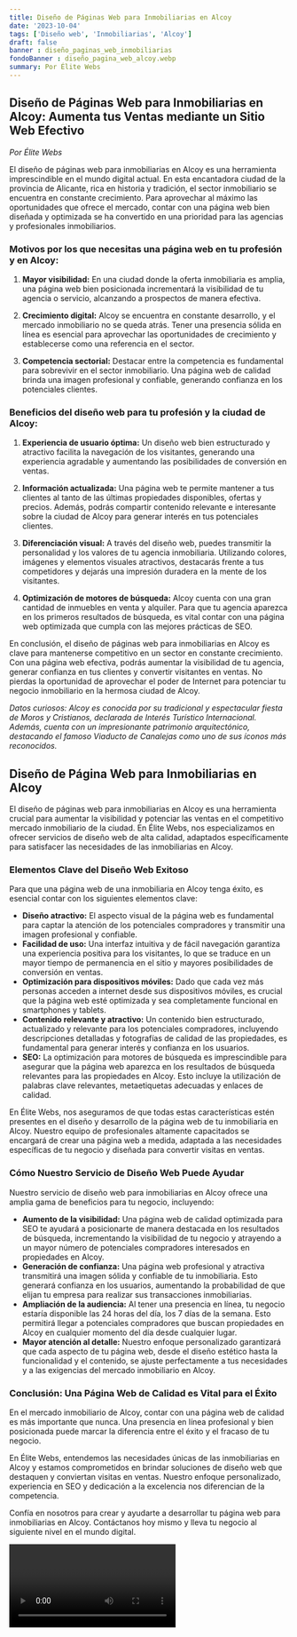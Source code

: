 ```yaml
---
title: Diseño de Páginas Web para Inmobiliarias en Alcoy
date: '2023-10-04'
tags: ['Diseño web', 'Inmobiliarias', 'Alcoy']
draft: false
banner : diseño_paginas_web_inmobiliarias
fondoBanner : diseño_pagina_web_alcoy.webp
summary: Por Élite Webs
---
```


## Diseño de Páginas Web para Inmobiliarias en Alcoy: Aumenta tus Ventas mediante un Sitio Web Efectivo

*Por Élite Webs*

El diseño de páginas web para inmobiliarias en Alcoy es una herramienta imprescindible en el mundo digital actual. En esta encantadora ciudad de la provincia de Alicante, rica en historia y tradición, el sector inmobiliario se encuentra en constante crecimiento. Para aprovechar al máximo las oportunidades que ofrece el mercado, contar con una página web bien diseñada y optimizada se ha convertido en una prioridad para las agencias y profesionales inmobiliarios.

### Motivos por los que necesitas una página web en tu profesión y en Alcoy:

1. **Mayor visibilidad:** En una ciudad donde la oferta inmobiliaria es amplia, una página web bien posicionada incrementará la visibilidad de tu agencia o servicio, alcanzando a prospectos de manera efectiva.

2. **Crecimiento digital:** Alcoy se encuentra en constante desarrollo, y el mercado inmobiliario no se queda atrás. Tener una presencia sólida en línea es esencial para aprovechar las oportunidades de crecimiento y establecerse como una referencia en el sector.

3. **Competencia sectorial:** Destacar entre la competencia es fundamental para sobrevivir en el sector inmobiliario. Una página web de calidad brinda una imagen profesional y confiable, generando confianza en los potenciales clientes.

### Beneficios del diseño web para tu profesión y la ciudad de Alcoy:

1. **Experiencia de usuario óptima:** Un diseño web bien estructurado y atractivo facilita la navegación de los visitantes, generando una experiencia agradable y aumentando las posibilidades de conversión en ventas.

2. **Información actualizada:** Una página web te permite mantener a tus clientes al tanto de las últimas propiedades disponibles, ofertas y precios. Además, podrás compartir contenido relevante e interesante sobre la ciudad de Alcoy para generar interés en tus potenciales clientes.

3. **Diferenciación visual:** A través del diseño web, puedes transmitir la personalidad y los valores de tu agencia inmobiliaria. Utilizando colores, imágenes y elementos visuales atractivos, destacarás frente a tus competidores y dejarás una impresión duradera en la mente de los visitantes.

4. **Optimización de motores de búsqueda:** Alcoy cuenta con una gran cantidad de inmuebles en venta y alquiler. Para que tu agencia aparezca en los primeros resultados de búsqueda, es vital contar con una página web optimizada que cumpla con las mejores prácticas de SEO.

En conclusión, el diseño de páginas web para inmobiliarias en Alcoy es clave para mantenerse competitivo en un sector en constante crecimiento. Con una página web efectiva, podrás aumentar la visibilidad de tu agencia, generar confianza en tus clientes y convertir visitantes en ventas. No pierdas la oportunidad de aprovechar el poder de Internet para potenciar tu negocio inmobiliario en la hermosa ciudad de Alcoy.

*Datos curiosos: Alcoy es conocida por su tradicional y espectacular fiesta de Moros y Cristianos, declarada de Interés Turístico Internacional. Además, cuenta con un impresionante patrimonio arquitectónico, destacando el famoso Viaducto de Canalejas como uno de sus íconos más reconocidos.*

<GifSeo />

<Cta />

## Diseño de Página Web para Inmobiliarias en Alcoy

El diseño de páginas web para inmobiliarias en Alcoy es una herramienta crucial para aumentar la visibilidad y potenciar las ventas en el competitivo mercado inmobiliario de la ciudad. En Élite Webs, nos especializamos en ofrecer servicios de diseño web de alta calidad, adaptados específicamente para satisfacer las necesidades de las inmobiliarias en Alcoy.

### Elementos Clave del Diseño Web Exitoso

Para que una página web de una inmobiliaria en Alcoy tenga éxito, es esencial contar con los siguientes elementos clave:

- **Diseño atractivo:** El aspecto visual de la página web es fundamental para captar la atención de los potenciales compradores y transmitir una imagen profesional y confiable.
- **Facilidad de uso:** Una interfaz intuitiva y de fácil navegación garantiza una experiencia positiva para los visitantes, lo que se traduce en un mayor tiempo de permanencia en el sitio y mayores posibilidades de conversión en ventas.
- **Optimización para dispositivos móviles:** Dado que cada vez más personas acceden a internet desde sus dispositivos móviles, es crucial que la página web esté optimizada y sea completamente funcional en smartphones y tablets.
- **Contenido relevante y atractivo:** Un contenido bien estructurado, actualizado y relevante para los potenciales compradores, incluyendo descripciones detalladas y fotografías de calidad de las propiedades, es fundamental para generar interés y confianza en los usuarios.
- **SEO:** La optimización para motores de búsqueda es imprescindible para asegurar que la página web aparezca en los resultados de búsqueda relevantes para las propiedades en Alcoy. Esto incluye la utilización de palabras clave relevantes, metaetiquetas adecuadas y enlaces de calidad.

En Élite Webs, nos aseguramos de que todas estas características estén presentes en el diseño y desarrollo de la página web de tu inmobiliaria en Alcoy. Nuestro equipo de profesionales altamente capacitados se encargará de crear una página web a medida, adaptada a las necesidades específicas de tu negocio y diseñada para convertir visitas en ventas.

### Cómo Nuestro Servicio de Diseño Web Puede Ayudar

Nuestro servicio de diseño web para inmobiliarias en Alcoy ofrece una amplia gama de beneficios para tu negocio, incluyendo:

- **Aumento de la visibilidad:** Una página web de calidad optimizada para SEO te ayudará a posicionarte de manera destacada en los resultados de búsqueda, incrementando la visibilidad de tu negocio y atrayendo a un mayor número de potenciales compradores interesados en propiedades en Alcoy.
- **Generación de confianza:** Una página web profesional y atractiva transmitirá una imagen sólida y confiable de tu inmobiliaria. Esto generará confianza en los usuarios, aumentando la probabilidad de que elijan tu empresa para realizar sus transacciones inmobiliarias.
- **Ampliación de la audiencia:** Al tener una presencia en línea, tu negocio estaría disponible las 24 horas del día, los 7 días de la semana. Esto permitirá llegar a potenciales compradores que buscan propiedades en Alcoy en cualquier momento del día desde cualquier lugar.
- **Mayor atención al detalle:** Nuestro enfoque personalizado garantizará que cada aspecto de tu página web, desde el diseño estético hasta la funcionalidad y el contenido, se ajuste perfectamente a tus necesidades y a las exigencias del mercado inmobiliario en Alcoy.

### Conclusión: Una Página Web de Calidad es Vital para el Éxito

En el mercado inmobiliario de Alcoy, contar con una página web de calidad es más importante que nunca. Una presencia en línea profesional y bien posicionada puede marcar la diferencia entre el éxito y el fracaso de tu negocio.

En Élite Webs, entendemos las necesidades únicas de las inmobiliarias en Alcoy y estamos comprometidos en brindar soluciones de diseño web que destaquen y conviertan visitas en ventas. Nuestro enfoque personalizado, experiencia en SEO y dedicación a la excelencia nos diferencian de la competencia.

Confía en nosotros para crear y ayudarte a desarrollar tu página web para inmobiliarias en Alcoy. Contáctanos hoy mismo y lleva tu negocio al siguiente nivel en el mundo digital.

<Video />

<CtaBot job='Inmobiliarias' city='Alcoy'/>

<Gmaps query='Alcoy+españa+maps' />
